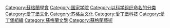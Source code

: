 {{Commons category|Royal Society of Edinburgh}}
{{portal|蘇格蘭|科學|文学}}

{{DEFAULTSORT:Royal Society Of Edinburgh}}
[[Category:蘇格蘭學會|Category:蘇格蘭學會]]
[[Category:国家学院|Category:国家学院]]
[[Category:以科学组织命名的分类|Category:以科学组织命名的分类]]
[[Category:爱丁堡文化|Category:爱丁堡文化]]
[[Category:苏格兰文化|Category:苏格兰文化]]
[[Category:愛丁堡科技|Category:愛丁堡科技]]
{{tsl|en|Category:Organisations based in Edinburgh with royal patronage||Society of Edinburgh}}
[[Category:愛丁堡組織|Category:愛丁堡組織]]
[[Category:蘇格蘭文學|Category:蘇格蘭文學]]
[[Category:蘇格蘭藝術|Category:蘇格蘭藝術]]